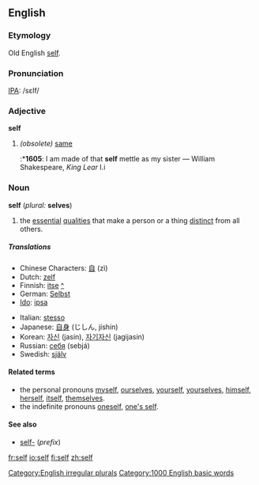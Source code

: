 ==English==
===Etymology===
Old English [[self#Old English|self]].

===Pronunciation===
[[IPA]]: /sɛlf/

===Adjective===
'''self'''
# ''(obsolete)'' [[same]]
#:*'''1605''': I am made of that '''self''' mettle as my sister — William Shakespeare, ''King Lear'' I.i

===Noun===
'''self''' (''plural:'' '''selves''')

# the [[essential]] [[qualities]] that make a person or a thing [[distinct]] from all others.

=====Translations=====
{{top}}
*Chinese Characters: [[自]] (zì)
*Dutch: [[zelf]] {{n}}
*Finnish: [[itse]] [[:fi:itse|^]]
*German: [[Selbst]] {{n}}
*[[Ido]]: [[ipsa]]
{{mid}}
*Italian: [[stesso]]
*Japanese: [[自身]] (じしん, jíshin)
*Korean: [[자신]] (jasin), [[자기자신]] (jagijasin)
*Russian: [[себя]] (sebjá)
*Swedish: [[själv]]
{{bottom}}

====Related terms====
*the personal pronouns [[myself]], [[ourselves]], [[yourself]], [[yourselves]], [[himself]], [[herself]], [[itself]], [[themselves]].
*the indefinite pronouns [[oneself]], [[one's self]].

====See also====
*[[self-]] (''prefix'')

[[Category:English irregular plurals]]
[[Category:1000 English basic words]]

[[fr:self]]
[[io:self]]
[[fi:self]]
[[zh:self]]